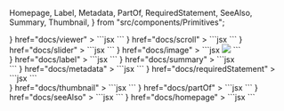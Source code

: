   Homepage,
  Label,
  Metadata,
  PartOf,
  RequiredStatement,
  SeeAlso,
  Summary,
  Thumbnail,
} from "src/components/Primitives";


<Redirect />

<HomepageHeader />
<Splash>
  <SplashElement
    css={{ height: "860px" }}
    text="Viewer"
    component={
      <Viewer
        iiifContent="https://api.dc.library.northwestern.edu/api/v2/works/71153379-4283-43be-8b0f-4e7e3bfda275?as=iiif"
        options={{
          canvasHeight: "500px",
          informationPanel: {
            open: true,
          }
        }}
      />
    }
    href="docs/viewer"
  >
    ```jsx
    <Viewer iiifContent="https://api.dc.library.northwestern.edu/api/v2/works/71153379-4283-43be-8b0f-4e7e3bfda275?as=iiif" />
    ```
  </SplashElement>
  <SplashElement
    text="Scroll"
    css={{ height: "860px" }}
    component={
      <Scroll iiifContent="https://digital.lib.utk.edu/assemble/manifest/civilwar/5390" />
    }
    href="docs/scroll"
  >
    ```jsx
    <Scroll iiifContent="https://digital.lib.utk.edu/assemble/manifest/civilwar/5390" />
    ```
  </SplashElement>
  <SplashElement
    text="Slider"
    css={{ height: "600px" }}
    component={
      <Slider collectionId="https://api.dc.library.northwestern.edu/api/v2/collections/c373ecd2-2c45-45f2-9f9e-52dc244870bd?as=iiif" />
    }
    href="docs/slider"
  >
    ```jsx
    <Slider iiifContent="https://api.dc.library.northwestern.edu/api/v2/collections/c373ecd2-2c45-45f2-9f9e-52dc244870bd?as=iiif" />
    ```
  </SplashElement>
  <SplashElement
    text="Image"
    css={{ height: "600px" }}
    component={
      <Image src="https://iiif.dc.library.northwestern.edu/iiif/2/b6359e7f-070c-4c86-aee1-515e5b6604e2/full/full/0/default.jpg" />
    }
    href="docs/image"
  >
    ```jsx
    <Image src="https://iiif.dc.library.northwestern.edu/iiif/2/b6359e7f-070c-4c86-aee1-515e5b6604e2/full/full/0/default.jpg" />
    ```
  </SplashElement>
  <StyledGrid>
    <div>
      <SplashElement
        text="Label"
        css={{ height: "14.6vh" }}
        component={<Label label={{
          "none": [
            "Zagna \"lunga\""
          ]
        }} />}
        href="docs/label"
      >
        ```jsx
        <Label label={manifest.label} />
        ```
      </SplashElement>
      <SplashElement
        text="Summary"
        css={{ height: "14.6vh" }}
        component={
          <Summary
            summary={{
              "none": [
                "In early zannesque comedy, all the female characters were comic, grotesque, and played by men. Zagna, the feminine counterpart to Zanni, is the formal, comic-grotesque exaggeration of the woman. The actors wore female clothing over an exaggerated female body, an effect achieved with the addition of excessive, carnivalesque accessories.  The Zagna mask, similar if not identical to the male mask, was worn with a scarf to cover the head."
              ]
            }}
          />
        }
        href="docs/summary"
      >
        ```jsx
        <Summary summary={manifest.summary} />
        ```
      </SplashElement>
      <SplashElement
        text="Metadata"
        css={{ height: "24.6vh" }}
        component={
          <Metadata
            metadata={[
              {
                "label": {
                  "none": [
                    "Alternate Title"
                  ]
                },
                "value": {
                  "none": [
                    "Fava"
                  ]
                }
              },
              {
                "label": {
                  "none": [
                    "Creator"
                  ]
                },
                "value": {
                  "none": [
                    "Fava, Antonio, 1949-"
                  ]
                }
              },
              {
                "label": {
                  "none": [
                    "Date"
                  ]
                },
                "value": {
                  "none": [
                    "2012"
                  ]
                }
              },
              {
                "label": {
                  "none": [
                    "Department"
                  ]
                },
                "value": {
                  "none": [
                    "Charles Deering McCormick Library of Special Collections"
                  ]
                }
              },
              {
                "label": {
                  "none": [
                    "Dimensions"
                  ]
                },
                "value": {
                  "none": [
                    "14 x 14 x 18 cm"
                  ]
                }
              },
              {
                "label": {
                  "none": [
                    "Genre"
                  ]
                },
                "value": {
                  "none": [
                    "comic masks"
                  ]
                }
              }
            ]}
          />
        }
        href="docs/metadata"
      >
        ```jsx
        <Metadata metadata={manifest.metadata} />
        ```
      </SplashElement>
      <SplashElement
        text="RequiredStatement"
        css={{ height: "14.6vh" }}
        component={
          <RequiredStatement
            requiredStatement={{
              label: {
                none: ["Attribution"],
              },
              value: {
                none: [
                  "Courtesy of Northwestern University Libraries",
                  "The images on this web site are from material in the collections of the Charles Deering McCormick Library of Special Collections of Northwestern University Libraries, are provided for use by its students, faculty and staff, and by other researchers visiting this site, for research consultation and scholarly purposes only. Further distribution and/or any commercial use of the images from this site is not permitted.",
                ],
              },
            }}
          />
        }
        href="docs/requiredStatement"
      >
        ```jsx
        <RequiredStatement requiredStatement={manifest.requiredStatement} />
        ```
      </SplashElement>
    </div>
    <aside>
      <SplashElement
        text="Thumbnail"
        css={{ height: "24.6vh" }}
        component={
          <Thumbnail
            thumbnail={[
              {
                "id": "https://api.dc.library.northwestern.edu/api/v2/works/71153379-4283-43be-8b0f-4e7e3bfda275/thumbnail",
                "type": "Image",
                "format": "image/jpeg",
                "height": 300,
                "width": 300
              }
            ]}
          />
        }
        href="docs/thumbnail"
      >
        ```jsx
        <Thumbnail thumbnail={manifest.thumbnail} />
        ```
      </SplashElement>
      <SplashElement
        text="PartOf"
        css={{ height: "14.6vh" }}
        component={
          <PartOf
            className="clover-link"
            partOf={[
              {
                "id": "https://api.dc.library.northwestern.edu/api/v2/collections/c373ecd2-2c45-45f2-9f9e-52dc244870bd?as=iiif",
                "type": "Collection",
                "label": {
                  "none": [
                    "Commedia dell'Arte: The Masks of Antonio Fava"
                  ]
                },
                "summary": {
                  "none": [
                    "The Commedia dell'Arte, the famous improvisational theatre style born in Renaissance Italy, remains a major influence in today's theatre. Antonio Fava is an actor, comedian, author, director, musician, mask maker and Internationally renowned Maestro of Commedia dell'Arte.  The masks in this collection are all stored in the Charles Deering McCormick Library of Special Collections. Fava's book The Comic Mask in the Commedia dell'Arte is published by Northwestern University Press."
                  ]
                }
              }
            ]}
          />
        }
        href="docs/partOf"
      >
        ```jsx
        <PartOf partOf={manifest.partOf} />
        ```
      </SplashElement>
      <SplashElement
        text="SeeAlso"
        css={{ height: "14.6vh" }}
        component={
          <SeeAlso
            className="clover-link"
            seeAlso={[
              {
                "id": "https://api.dc.library.northwestern.edu/api/v2/works/71153379-4283-43be-8b0f-4e7e3bfda275",
                "type": "Dataset",
                "format": "application/json",
                "label": {
                  "none": [
                    "Northwestern University Libraries Digital Collections API"
                  ]
                }
              }
            ]}
          />
        }
        href="docs/seeAlso"
      >
        ```jsx
        <SeeAlso seeAlso={manifest.seeAlso} />
        ```
      </SplashElement>
      <SplashElement
        text="Homepage"
        css={{ height: "14.6vh" }}
        component={
          <Homepage
            className="clover-link"
            homepage={[
              {
                "id": "https://dc.library.northwestern.edu/items/71153379-4283-43be-8b0f-4e7e3bfda275",
                "type": "Text",
                "format": "text/html",
                "label": {
                  "none": [
                    "Homepage at Northwestern University Libraries Digital Collections"
                  ]
                }
              }
            ]}
          />
        }
        href="docs/homepage"
      >
        ```jsx
        <Homepage homepage={manifest.homepage} />
        ```
      </SplashElement>
    </aside>

  </StyledGrid>
</Splash>
